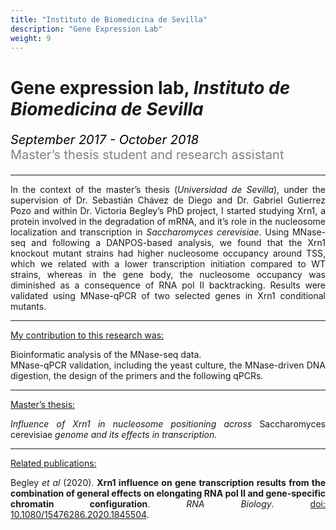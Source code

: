 ```yaml
---
title: "Instituto de Biomedicina de Sevilla"
description: "Gene Expression Lab"
weight: 9
---
```


# Gene expression lab, <i>Instituto de Biomedicina de Sevilla</i>

<p style='font-size:20px;color:gray'><em style='color:black;'>*September 2017 - October 2018*</em><br>
Master's thesis student and research assistant</p>

---

<p align='justify'>In the context of the master's thesis (*Universidad de Sevilla*), under the supervision of Dr. Sebastián Chávez de Diego and Dr. Gabriel Gutierrez Pozo and within Dr. Victoria Begley's PhD project, I started studying Xrn1, a protein involved in the degradation of mRNA, and it's role in the nucleosome localization and transcription in *Saccharomyces cerevisiae*. Using MNase-seq and following a DANPOS-based analysis, we found that the Xrn1 knockout mutant strains had higher nucleosome occupancy around TSS, which we related with a lower transcription initiation compared to WT strains, whereas in the gene body, the nucleosome occupancy was diminished as a consequence of RNA pol II backtracking. Results were validated using MNase-qPCR of two selected genes in Xrn1 conditional mutants.</p>

---

<span style="text-decoration:underline">My contribution to this research was:</span>

<p align='justify'> 
Bioinformatic analysis of the MNase-seq data. <br>
MNase-qPCR validation, including the yeast culture, the MNase-driven DNA digestion, the design of the primers and the following qPCRs.
</p>


---

<span style="text-decoration:underline">Master's thesis:</span>

<p align='justify'>*Influence of Xrn1 in nucleosome positioning across </em>Saccharomyces cerevisiae<em> genome and its effects in transcription.*</p>

---

<span style="text-decoration:underline">Related publications:</span>

<p align='justify'>
Begley *et al* (2020). **Xrn1 influence on gene transcription results from the combination of general effects on elongating RNA pol II and gene-specific chromatin configuration**. *RNA Biology*. [doi: 10.1080/15476286.2020.1845504](https://doi.org/10.1080/15476286.2020.1845504).
</p>